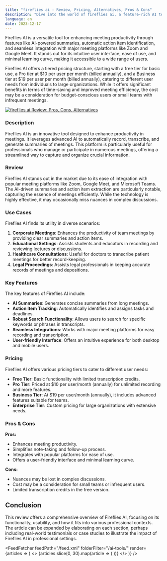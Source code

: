 ```yaml
---
title: "fireflies ai - Review, Pricing, Alternatives, Pros & Cons"
description: "Dive into the world of fireflies ai, a feature-rich AI tool. Learn about its features, pricing, and how it's making an impact. Don't miss out!"
language: en
date: 2023-12-17
---
```


Fireflies AI is a versatile tool for enhancing meeting productivity through features like AI-powered summaries, automatic action item identification, and seamless integration with major meeting platforms like Zoom and Google Meet. It stands out for its intuitive user interface, ease of use, and minimal learning curve, making it accessible to a wide range of users.

Fireflies AI offers a tiered pricing structure, starting with a free tier for basic use, a Pro tier at $10 per user per month (billed annually), and a Business tier at $19 per user per month (billed annually), catering to different user needs from individuals to large organizations. While it offers significant benefits in terms of time-saving and improved meeting efficiency, the cost may be a consideration for budget-conscious users or small teams with infrequent meetings​​.



<BlogHeader />


[![fireflies ai Review: Pros, Cons, Alternatives](/ai-tools/fireflies-ai.png)](https://fireflies.ai/)


### Description
Fireflies AI is an innovative tool designed to enhance productivity in meetings. It leverages advanced AI to automatically record, transcribe, and generate summaries of meetings. This platform is particularly useful for professionals who manage or participate in numerous meetings, offering a streamlined way to capture and organize crucial information.

### Review
Fireflies AI stands out in the market due to its ease of integration with popular meeting platforms like Zoom, Google Meet, and Microsoft Teams. The AI-driven summaries and action item extraction are particularly notable, capturing the essence of meetings efficiently. While the technology is highly effective, it may occasionally miss nuances in complex discussions.

### Use Cases
Fireflies AI finds its utility in diverse scenarios:
1. **Corporate Meetings**: Enhances the productivity of team meetings by providing clear summaries and action items.
2. **Educational Settings**: Assists students and educators in recording and reviewing lectures or discussions.
3. **Healthcare Consultations**: Useful for doctors to transcribe patient meetings for better record-keeping.
4. **Legal Proceedings**: Assists legal professionals in keeping accurate records of meetings and depositions.

### Key Features
The key features of Fireflies AI include:
- **AI Summaries**: Generates concise summaries from long meetings.
- **Action Item Tracking**: Automatically identifies and assigns tasks and deadlines.
- **Robust Search Functionality**: Allows users to search for specific keywords or phrases in transcripts.
- **Seamless Integrations**: Works with major meeting platforms for easy recording and transcription.
- **User-friendly Interface**: Offers an intuitive experience for both desktop and mobile users.

### Pricing
Fireflies AI offers various pricing tiers to cater to different user needs:
- **Free Tier**: Basic functionality with limited transcription credits.
- **Pro Tier**: Priced at $10 per user/month (annually) for unlimited recording and more features.
- **Business Tier**: At $19 per user/month (annually), it includes advanced features suitable for teams.
- **Enterprise Tier**: Custom pricing for large organizations with extensive needs.

### Pros & Cons
**Pros:**
- Enhances meeting productivity.
- Simplifies note-taking and follow-up process.
- Integrates with popular platforms for ease of use.
- Offers a user-friendly interface and minimal learning curve.

**Cons:**
- Nuances may be lost in complex discussions.
- Cost may be a consideration for small teams or infrequent users.
- Limited transcription credits in the free version.

## Conclusion

This review offers a comprehensive overview of Fireflies AI, focusing on its functionality, usability, and how it fits into various professional contexts. The article can be expanded by elaborating on each section, perhaps including real-world testimonials or case studies to illustrate the impact of Fireflies AI in professional settings.


<AdComponent />


<FeedFetcher feedPath="/feed.xml" folderFilter="/ai-tools/" render={articles => (
    <>
        <Cards>
            {articles.slice(0, 30).map(article => (
                <Card key={article.link} title={article.title} href={article.link} />
            ))}
        </Cards>
    </>
)} />

